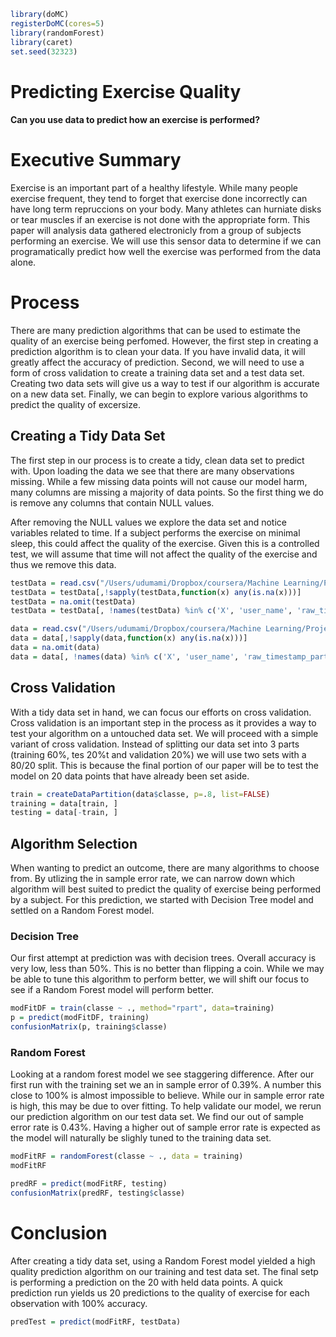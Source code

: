 ```r
library(doMC)
registerDoMC(cores=5)
library(randomForest)
library(caret)
set.seed(32323)
```
Predicting Exercise Quality
========================================================
#### Can you use data to predict how an exercise is performed? 

# Executive Summary
Exercise is an important part of a healthy lifestyle. While many people exercise frequent, they tend to forget that exercise done incorrectly can have long term repruccions on your body. Many athletes can hurniate disks or tear muscles if an exercise is not done with the appropriate form. This paper will analysis data gathered electronicly from a group of subjects performing an exercise. We will use this sensor data to determine if we can programatically predict how well the exercise was performed from the data alone. 

# Process
There are many prediction algorithms that can be used to estimate the quality of an exercise being perfomed. However, the first step in creating a prediction algorithm is to clean your data. If you have invalid data, it will greatly affect the accuracy of prediction. Second, we will need to use a form of cross validation to create a training data set and a test data set. Creating two data sets will give us a way to test if our algorithm is accurate on a new data set. Finally, we can begin to explore various algorithms to predict the quality of excersize. 

## Creating a Tidy Data Set
The first step in our process is to create a tidy, clean data set to predict with. Upon loading the data we see that there are many observations missing. While a few missing data points will not cause our model harm, many columns are missing a majority of data points. So the first thing we do is remove any columns that contain NULL values. 

After removing the NULL values we explore the data set and notice variables related to time. If a subject performs the exercise on minimal sleep, this could affect the quality of the exercise. Given this is a controlled test, we will assume that time will not affect the quality of the exercise and thus we remove this data.

```r
testData = read.csv("/Users/udumami/Dropbox/coursera/Machine Learning/Project/pml-testing.csv", na.strings=c("NA","", "#DIV/0!"))
testData = testData[,!sapply(testData,function(x) any(is.na(x)))]
testData = na.omit(testData)
testData = testData[, !names(testData) %in% c('X', 'user_name', 'raw_timestamp_part_1', 'raw_timestamp_part_2', 'cvtd_timestamp', 'num_window', 'new_window','row.names')]

data = read.csv("/Users/udumami/Dropbox/coursera/Machine Learning/Project/pml-training.csv", na.strings=c("NA","", "#DIV/0!"))
data = data[,!sapply(data,function(x) any(is.na(x)))]
data = na.omit(data)
data = data[, !names(data) %in% c('X', 'user_name', 'raw_timestamp_part_1', 'raw_timestamp_part_2', 'cvtd_timestamp', 'num_window', 'new_window', 'row.names')]
```

## Cross Validation
With a tidy data set in hand, we can focus our efforts on cross validation. Cross validation is an important step in the process as it provides a way to test your algorithm on a untouched data set. We will proceed with a simple variant of cross validation. Instead of splitting our data set into 3 parts (training 60%, tes 20%t and validation 20%) we will use two sets with a 80/20 split. This is because the final portion of our paper will be to test the model on 20 data points that have already been set aside. 

```r
train = createDataPartition(data$classe, p=.8, list=FALSE)
training = data[train, ]
testing = data[-train, ]
```

## Algorithm Selection
When wanting to predict an outcome, there are many algorithms to choose from. By utlizing the in sample error rate, we can narrow down which algorithm will best suited to predict the quality of exercise being performed by a subject. For this prediction, we started with Decision Tree model and settled on a Random Forest model. 

### Decision Tree
Our first attempt at prediction was with decision trees. Overall accuracy is very low, less than 50%. This is no better than flipping a coin. While we may be able to tune this algorithm to perform better, we will shift our focus to see if a Random Forest model will perform better. 

```r
modFitDF = train(classe ~ ., method="rpart", data=training)
p = predict(modFitDF, training)
confusionMatrix(p, training$classe)
```

### Random Forest
Looking at a random forest model we see staggering difference. After our first run with the training set we an in sample error of 0.39%. A number this close to 100% is almost impossible to believe. While our in sample error rate is high, this may be due to over fitting. To help validate our model, we rerun our prediction algorithm on our test data set. We find our out of sample error rate is 0.43%. Having a higher out of sample error rate is expected as the model will naturally be slighly tuned to the training data set. 
```r
modFitRF = randomForest(classe ~ ., data = training) 
modFitRF

predRF = predict(modFitRF, testing)
confusionMatrix(predRF, testing$classe)
```

# Conclusion
After creating a tidy data set, using a Random Forest model yielded a high quality prediction algorithm on our training and test data set. The final setp is performing a prediction on the 20 with held data points. A quick prediction run yields us 20 predictions to the quality of exercise for each observation with 100% accuracy. 
```r
predTest = predict(modFitRF, testData)
```